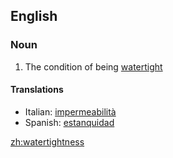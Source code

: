 ==English==

===Noun===
{{en-noun|-}}

#{{rare}} The condition of being [[watertight]]

====Translations====
{{top}}
*Italian: [[impermeabilità]] {{f}}
*Spanish: [[estanquidad]] {{f}}
{{mid}}

{{bottom}}

[[zh:watertightness]]
